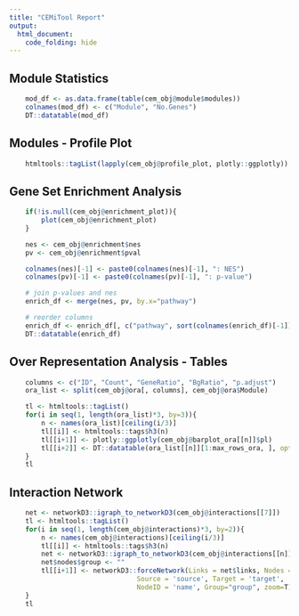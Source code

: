 ```yaml
---
title: "CEMiTool Report"
output:
  html_document:
    code_folding: hide
---
```


## Module Statistics ##
```r
    mod_df <- as.data.frame(table(cem_obj@module$modules))
    colnames(mod_df) <- c("Module", "No.Genes")
    DT::datatable(mod_df)
```

## Modules - Profile Plot
```r
    htmltools::tagList(lapply(cem_obj@profile_plot, plotly::ggplotly))
```

## Gene Set Enrichment Analysis ## 
```r
    if(!is.null(cem_obj@enrichment_plot)){
        plot(cem_obj@enrichment_plot)
    }
```

```r
    nes <- cem_obj@enrichment$nes
    pv <- cem_obj@enrichment$pval

    colnames(nes)[-1] <- paste0(colnames(nes)[-1], ": NES")
    colnames(pv)[-1] <- paste0(colnames(pv)[-1], ": p-value")

    # join p-values and nes
    enrich_df <- merge(nes, pv, by.x="pathway")

    # reorder columns
    enrich_df <- enrich_df[, c("pathway", sort(colnames(enrich_df)[-1]))]
    DT::datatable(enrich_df)
```

## Over Representation Analysis - Tables ##
```r
    columns <- c("ID", "Count", "GeneRatio", "BgRatio", "p.adjust")
    ora_list <- split(cem_obj@ora[, columns], cem_obj@ora$Module)

    tl <- htmltools::tagList()
    for(i in seq(1, length(ora_list)*3, by=3)){
        n <- names(ora_list)[ceiling(i/3)]
        tl[[i]] <- htmltools::tags$h3(n)
        tl[[i+1]] <- plotly::ggplotly(cem_obj@barplot_ora[[n]]$pl)
        tl[[i+2]] <- DT::datatable(ora_list[[n]][1:max_rows_ora, ], options = list(pageLength=5))
    }
    tl
```

## Interaction Network
```r
    net <- networkD3::igraph_to_networkD3(cem_obj@interactions[[7]])
    tl <- htmltools::tagList()
    for(i in seq(1, length(cem_obj@interactions)*3, by=2)){
        n <- names(cem_obj@interactions)[ceiling(i/3)]
        tl[[i]] <- htmltools::tags$h3(n)
        net <- networkD3::igraph_to_networkD3(cem_obj@interactions[[n]])
        net$nodes$group <- ""
        tl[[i+1]] <- networkD3::forceNetwork(Links = net$links, Nodes = net$nodes, 
                                Source = 'source', Target = 'target', 
                                NodeID = 'name', Group="group", zoom=T)
    }
    tl
```
